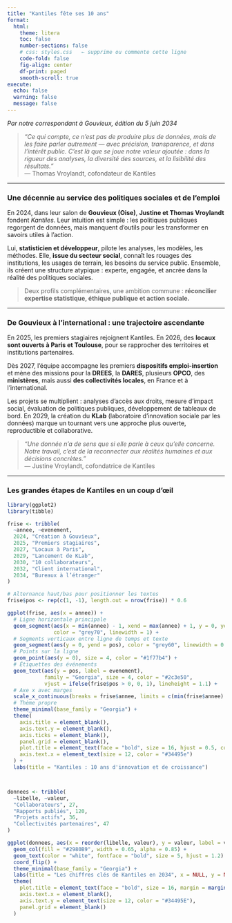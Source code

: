 ```yaml
---
title: "Kantiles fête ses 10 ans"
format:
  html:
    theme: litera
    toc: false
    number-sections: false
    # css: styles.css   ← supprime ou commente cette ligne
    code-fold: false
    fig-align: center
    df-print: paged
    smooth-scroll: true
execute:
  echo: false
  warning: false
  message: false
---
```



::: {.hero title="Kantiles fête ses 10 ans" subtitle="Du salon de Gouvieux aux données du monde"}
*Par notre correspondant à Gouvieux, édition du 5 juin 2034*
:::

> *"Ce qui compte, ce n’est pas de produire plus de données, mais de les faire parler autrement — avec précision, transparence, et dans l’intérêt public. C’est là que se joue notre valeur ajoutée : dans la rigueur des analyses, la diversité des sources, et la lisibilité des résultats."*  
> — Thomas Vroylandt, cofondateur de Kantiles

---

### **Une décennie au service des politiques sociales et de l’emploi**

En 2024, dans leur salon de **Gouvieux (Oise)**, **Justine et Thomas Vroylandt** fondent *Kantiles*. Leur intuition est simple : les politiques publiques regorgent de données, mais manquent d'outils pour les transformer en savoirs utiles à l’action.

Lui, **statisticien et développeur**, pilote les analyses, les modèles, les méthodes. Elle, **issue du secteur social**, connaît les rouages des institutions, les usages de terrain, les besoins du service public. Ensemble, ils créent une structure atypique : experte, engagée, et ancrée dans la réalité des politiques sociales.

> Deux profils complémentaires, une ambition commune : **réconcilier expertise statistique, éthique publique et action sociale.**

---

### **De Gouvieux à l’international : une trajectoire ascendante**

En 2025, les premiers stagiaires rejoignent Kantiles. En 2026, des **locaux sont ouverts à Paris et Toulouse**, pour se rapprocher des territoires et institutions partenaires.

Dès 2027, l’équipe accompagne les premiers **dispositifs emploi-insertion** et mène des missions pour la **DREES**, la **DARES**, plusieurs **OPCO**, des **ministères**, mais aussi **des collectivités locales**, en France et à l’international.

Les projets se multiplient : analyses d’accès aux droits, mesure d’impact social, évaluation de politiques publiques, développement de tableaux de bord. En 2029, la création du **KLab** (laboratoire d’innovation sociale par les données) marque un tournant vers une approche plus ouverte, reproductible et collaborative.

> *"Une donnée n’a de sens que si elle parle à ceux qu’elle concerne. Notre travail, c’est de la reconnecter aux réalités humaines et aux décisions concrètes."*  
> — Justine Vroylandt, cofondatrice de Kantiles

---

### **Les grandes étapes de Kantiles en un coup d’œil**

```r
library(ggplot2)
library(tibble)

frise <- tribble(
  ~annee, ~evenement,
  2024, "Création à Gouvieux",
  2025, "Premiers stagiaires",
  2027, "Locaux à Paris",
  2029, "Lancement de KLab",
  2030, "10 collaborateurs",
  2032, "Client international",
  2034, "Bureaux à l’étranger"
)

# Alternance haut/bas pour positionner les textes
frise$pos <- rep(c(1, -1), length.out = nrow(frise)) * 0.6

ggplot(frise, aes(x = annee)) +
  # Ligne horizontale principale
  geom_segment(aes(x = min(annee) - 1, xend = max(annee) + 1, y = 0, yend = 0),
               color = "grey70", linewidth = 1) +
  # Segments verticaux entre ligne de temps et texte
  geom_segment(aes(y = 0, yend = pos), color = "grey60", linewidth = 0.6) +
  # Points sur la ligne
  geom_point(aes(y = 0), size = 4, color = "#1f77b4") +
  # Étiquettes des événements
  geom_text(aes(y = pos, label = evenement),
            family = "Georgia", size = 4, color = "#2c3e50",
            vjust = ifelse(frise$pos > 0, 0, 1), lineheight = 1.1) +
  # Axe x avec marges
  scale_x_continuous(breaks = frise$annee, limits = c(min(frise$annee) - 1.5, max(frise$annee) + 1.5)) +
  # Thème propre
  theme_minimal(base_family = "Georgia") +
  theme(
    axis.title = element_blank(),
    axis.text.y = element_blank(),
    axis.ticks = element_blank(),
    panel.grid = element_blank(),
    plot.title = element_text(face = "bold", size = 16, hjust = 0.5, color = "#2c3e50"),
    axis.text.x = element_text(size = 12, color = "#34495e")
  ) +
  labs(title = "Kantiles : 10 ans d'innovation et de croissance")



donnees <- tribble(
  ~libelle, ~valeur,
  "Collaborateurs", 27,
  "Rapports publiés", 120,
  "Projets actifs", 36,
  "Collectivités partenaires", 47
)

ggplot(donnees, aes(x = reorder(libelle, valeur), y = valeur, label = valeur)) +
  geom_col(fill = "#2980B9", width = 0.65, alpha = 0.85) +
  geom_text(color = "white", fontface = "bold", size = 5, hjust = 1.2) +
  coord_flip() +
  theme_minimal(base_family = "Georgia") +
  labs(title = "Les chiffres clés de Kantiles en 2034", x = NULL, y = NULL) +
  theme(
    plot.title = element_text(face = "bold", size = 16, margin = margin(b = 15)),
    axis.text.x = element_blank(),
    axis.text.y = element_text(size = 12, color = "#34495E"),
    panel.grid = element_blank()
  )








```
